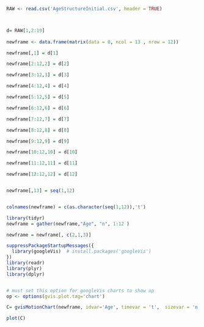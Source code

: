 ```r
RAW <- read.csv('AgeStructureInitial.csv', header = TRUE) 



d= RAW[1,2:19]
  
newframe <- data.frame(matrix(data = 0, ncol = 13 , nrow = 12))
```

```r
newframe[,1] = d[1]

newframe[2:12,2] = d[2]

newframe[3:12,3] = d[3]

newframe[4:12,4] = d[4]

newframe[5:12,5] = d[5]

newframe[6:12,6] = d[6]

newframe[7:12,7] = d[7]

newframe[8:12,8] = d[8]

newframe[9:12,9] = d[9]

newframe[10:12,10] = d[10]

newframe[11:12,11] = d[11]

newframe[12:12,12] = d[12]


newframe[,13] = seq(1,12)


colnames(newframe) = c(as.character(seq(1,12)),'t')

library(tidyr)
newframe = gather(newframe,"Age", "n", 1:12 ) 

newframe = newframe[, c(2,1,3)]

```

```r
suppressPackageStartupMessages({
  library(googleVis)  # install.packages('googleVis')
})
library(readr)
library(plyr)
library(dplyr)


# must set this option for googleVis charts to show up
op <- options(gvis.plot.tag='chart')
```



```r

C= gvisMotionChart(newframe, idvar='Age', timevar = 't',  sizevar = 'n')

plot(C)



```

